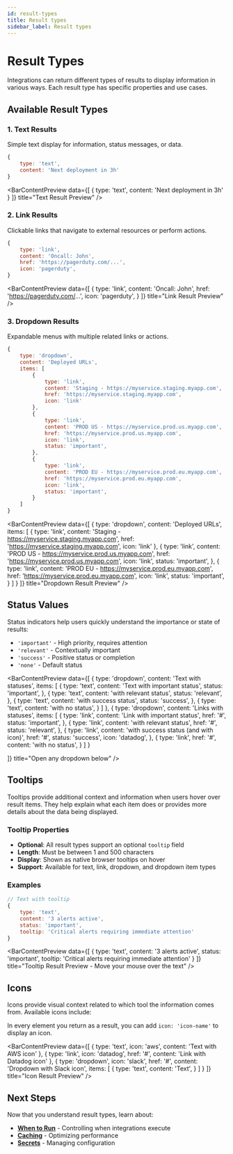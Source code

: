 ```yaml
---
id: result-types
title: Result types
sidebar_label: Result types
---
```




# Result Types

Integrations can return different types of results to display information in various ways. Each result type has specific properties and use cases.

## Available Result Types

### 1. Text Results

Simple text display for information, status messages, or data.

```javascript
{
    type: 'text',
    content: 'Next deployment in 3h'
}
```

<BarContentPreview 
  data={[
    {
      type: 'text',
      content: 'Next deployment in 3h'
    }
  ]}
  title="Text Result Preview"
/>

### 2. Link Results

Clickable links that navigate to external resources or perform actions.

```javascript
{
    type: 'link',
    content: 'Oncall: John',
    href: 'https://pagerduty.com/...',
    icon: 'pagerduty',
}
```

<BarContentPreview 
  data={[
    {
        type: 'link',
        content: 'Oncall: John',
        href: 'https://pagerduty.com/...',
        icon: 'pagerduty',
    }
  ]}
  title="Link Result Preview"
/>

### 3. Dropdown Results

Expandable menus with multiple related links or actions.

```javascript
{
    type: 'dropdown',
    content: 'Deployed URLs',
    items: [
        {
            type: 'link',
            content: 'Staging - https://myservice.staging.myapp.com',
            href: 'https://myservice.staging.myapp.com',
            icon: 'link'
        },
        {
            type: 'link',
            content: 'PROD US - https://myservice.prod.us.myapp.com',
            href: 'https://myservice.prod.us.myapp.com',
            icon: 'link',
            status: 'important',
        },
        {
            type: 'link',
            content: 'PROD EU - https://myservice.prod.eu.myapp.com',
            href: 'https://myservice.prod.eu.myapp.com',
            icon: 'link',
            status: 'important',
        }
    ]
}
```

<BarContentPreview 
  data={[
    {
      type: 'dropdown',
      content: 'Deployed URLs',
      items: [
        {
          type: 'link',
          content: 'Staging - https://myservice.staging.myapp.com',
          href: 'https://myservice.staging.myapp.com',
          icon: 'link'
        },
        {
          type: 'link',
          content: 'PROD US - https://myservice.prod.us.myapp.com',
          href: 'https://myservice.prod.us.myapp.com',
          icon: 'link',
          status: 'important',
        },
        {
          type: 'link',
          content: 'PROD EU - https://myservice.prod.eu.myapp.com',
          href: 'https://myservice.prod.eu.myapp.com',
          icon: 'link',
          status: 'important',
        }
      ]
    }
  ]}
  title="Dropdown Result Preview"
/>

## Status Values

Status indicators help users quickly understand the importance or state of results:

- `'important'` - High priority, requires attention
- `'relevant'` - Contextually important
- `'success'` - Positive status or completion
- `'none'` - Default status

<BarContentPreview 
  data={[
    {
        type: 'dropdown',
        content: 'Text with statuses',
        items: [
            {
                type: 'text',
                content: 'Text with important status',
                status: 'important',
            },
            {
                type: 'text',
                content: 'with relevant status',
                status: 'relevant',
            },
            {
                type: 'text',
                content: 'with success status',
                status: 'success',
            },
            {
                type: 'text',
                content: 'with no status',
            }
        ]
    },
    {
        type: 'dropdown',
        content: 'Links with statuses',
        items: [
            {
                type: 'link',
                content: 'Link with important status',
                href: '#',
                status: 'important',
            },
            {
                type: 'link',
                content: 'with relevant status',
                href: '#',
                status: 'relevant',
            },
            {
                type: 'link',
                content: 'with success status (and with icon)',
                href: '#',
                status: 'success',
                icon: 'datadog',
            },
            {
                type: 'link',
                href: '#',
                content: 'with no status',
            }
        ]
    }
    
  ]}
  title="Open any dropdown below"
/>

## Tooltips

Tooltips provide additional context and information when users hover over result items. They help explain what each item does or provides more details about the data being displayed.

### Tooltip Properties

- **Optional**: All result types support an optional `tooltip` field
- **Length**: Must be between 1 and 500 characters
- **Display**: Shown as native browser tooltips on hover
- **Support**: Available for text, link, dropdown, and dropdown item types

### Examples

```javascript
// Text with tooltip
{
    type: 'text',
    content: '3 alerts active',
    status: 'important',
    tooltip: 'Critical alerts requiring immediate attention'
}
```

<BarContentPreview 
  data={[
    {
      type: 'text',
      content: '3 alerts active',
      status: 'important',
      tooltip: 'Critical alerts requiring immediate attention'
    }
  ]}
  title="Tooltip Result Preview - Move your mouse over the text"
/>

## Icons

Icons provide visual context related to which tool the information comes from. Available icons include:

In every element you return as a result, you can add `icon: 'icon-name'` to display an icon.

<BarContentPreview 
  data={[
    {
        type: 'text',
        icon: 'aws',
        content: 'Text with AWS icon'
    },
    {
        type: 'link',
        icon: 'datadog',
        href: '#',
        content: 'Link with Datadog icon'
    },
    {
        type: 'dropdown',
        icon: 'slack',
        href: '#',
        content: 'Dropdown with Slack icon',
        items: [
            {
                type: 'text',
                content: 'Text',
            }
        ]
    }
  ]}
  title="Icon Result Preview"
/>

<IconShowcase />

## Next Steps

Now that you understand result types, learn about:
- **[When to Run](./when-to-run.md)** - Controlling when integrations execute
- **[Caching](./caching.md)** - Optimizing performance
- **[Secrets](./secrets.md)** - Managing configuration
